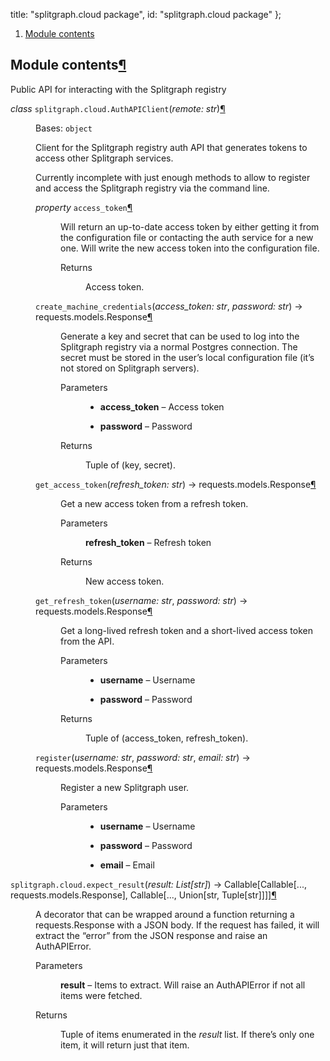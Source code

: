 

  title: "splitgraph.cloud package",
  id: "splitgraph.cloud package"
};

<div className=" rst-content"><nav className="toc"><ol className="toc-level toc-level-1"><li className="toc-item toc-item-h2"><a className="toc-link toc-link-h2" href="#module-contents">Module contents</a></li></ol></nav><div className="section" id="module-splitgraph.cloud">
<span id="module-contents"></span><h2 id="module-contents">Module contents<a className="headerlink" href="#module-splitgraph.cloud" title="Permalink to this headline">¶</a></h2>
<p>Public API for interacting with the Splitgraph registry</p>
<dl className="class">
<dt id="splitgraph.cloud.AuthAPIClient">
<em className="property">class </em><code className="sig-prename descclassname">splitgraph.cloud.</code><code className="sig-name descname">AuthAPIClient</code><span className="sig-paren">(</span><em className="sig-param">remote: str</em><span className="sig-paren">)</span><a className="headerlink" href="#splitgraph.cloud.AuthAPIClient" title="Permalink to this definition">¶</a></dt>
<dd><p>Bases: <code className="xref py py-class docutils literal notranslate"><span className="pre">object</span></code></p>
<p>Client for the Splitgraph registry auth API that generates tokens to access
other Splitgraph services.</p>
<p>Currently incomplete with just enough methods to allow to register and access
the Splitgraph registry via the command line.</p>
<dl className="method">
<dt id="splitgraph.cloud.AuthAPIClient.access_token">
<em className="property">property </em><code className="sig-name descname">access_token</code><a className="headerlink" href="#splitgraph.cloud.AuthAPIClient.access_token" title="Permalink to this definition">¶</a></dt>
<dd><p>Will return an up-to-date access token by either getting it from
the configuration file or contacting the auth service for a new one.
Will write the new access token into the configuration file.</p>
<dl className="field-list simple">
<dt className="field-odd">Returns</dt>
<dd className="field-odd"><p>Access token.</p>
</dd>
</dl>
</dd></dl>

<dl className="method">
<dt id="splitgraph.cloud.AuthAPIClient.create_machine_credentials">
<code className="sig-name descname">create_machine_credentials</code><span className="sig-paren">(</span><em className="sig-param">access_token: str</em>, <em className="sig-param">password: str</em><span className="sig-paren">)</span> → requests.models.Response<a className="headerlink" href="#splitgraph.cloud.AuthAPIClient.create_machine_credentials" title="Permalink to this definition">¶</a></dt>
<dd><p>Generate a key and secret that can be used to log into the Splitgraph registry
via a normal Postgres connection. The secret must be stored in the user’s local
configuration file (it’s not stored on Splitgraph servers).</p>
<dl className="field-list simple">
<dt className="field-odd">Parameters</dt>
<dd className="field-odd"><ul className="simple">
<li><p><strong>access_token</strong> – Access token</p></li>
<li><p><strong>password</strong> – Password</p></li>
</ul>
</dd>
<dt className="field-even">Returns</dt>
<dd className="field-even"><p>Tuple of (key, secret).</p>
</dd>
</dl>
</dd></dl>

<dl className="method">
<dt id="splitgraph.cloud.AuthAPIClient.get_access_token">
<code className="sig-name descname">get_access_token</code><span className="sig-paren">(</span><em className="sig-param">refresh_token: str</em><span className="sig-paren">)</span> → requests.models.Response<a className="headerlink" href="#splitgraph.cloud.AuthAPIClient.get_access_token" title="Permalink to this definition">¶</a></dt>
<dd><p>Get a new access token from a refresh token.</p>
<dl className="field-list simple">
<dt className="field-odd">Parameters</dt>
<dd className="field-odd"><p><strong>refresh_token</strong> – Refresh token</p>
</dd>
<dt className="field-even">Returns</dt>
<dd className="field-even"><p>New access token.</p>
</dd>
</dl>
</dd></dl>

<dl className="method">
<dt id="splitgraph.cloud.AuthAPIClient.get_refresh_token">
<code className="sig-name descname">get_refresh_token</code><span className="sig-paren">(</span><em className="sig-param">username: str</em>, <em className="sig-param">password: str</em><span className="sig-paren">)</span> → requests.models.Response<a className="headerlink" href="#splitgraph.cloud.AuthAPIClient.get_refresh_token" title="Permalink to this definition">¶</a></dt>
<dd><p>Get a long-lived refresh token and a short-lived access token from the API.</p>
<dl className="field-list simple">
<dt className="field-odd">Parameters</dt>
<dd className="field-odd"><ul className="simple">
<li><p><strong>username</strong> – Username</p></li>
<li><p><strong>password</strong> – Password</p></li>
</ul>
</dd>
<dt className="field-even">Returns</dt>
<dd className="field-even"><p>Tuple of (access_token, refresh_token).</p>
</dd>
</dl>
</dd></dl>

<dl className="method">
<dt id="splitgraph.cloud.AuthAPIClient.register">
<code className="sig-name descname">register</code><span className="sig-paren">(</span><em className="sig-param">username: str</em>, <em className="sig-param">password: str</em>, <em className="sig-param">email: str</em><span className="sig-paren">)</span> → requests.models.Response<a className="headerlink" href="#splitgraph.cloud.AuthAPIClient.register" title="Permalink to this definition">¶</a></dt>
<dd><p>Register a new Splitgraph user.</p>
<dl className="field-list simple">
<dt className="field-odd">Parameters</dt>
<dd className="field-odd"><ul className="simple">
<li><p><strong>username</strong> – Username</p></li>
<li><p><strong>password</strong> – Password</p></li>
<li><p><strong>email</strong> – Email</p></li>
</ul>
</dd>
</dl>
</dd></dl>

</dd></dl>

<dl className="function">
<dt id="splitgraph.cloud.expect_result">
<code className="sig-prename descclassname">splitgraph.cloud.</code><code className="sig-name descname">expect_result</code><span className="sig-paren">(</span><em className="sig-param">result: List[str]</em><span className="sig-paren">)</span> → Callable[Callable[..., requests.models.Response], Callable[..., Union[str, Tuple[str]]]]<a className="headerlink" href="#splitgraph.cloud.expect_result" title="Permalink to this definition">¶</a></dt>
<dd><p>A decorator that can be wrapped around a function returning a requests.Response with a JSON body.
If the request has failed, it will extract the “error” from the JSON response and raise an AuthAPIError.</p>
<dl className="field-list simple">
<dt className="field-odd">Parameters</dt>
<dd className="field-odd"><p><strong>result</strong> – Items to extract. Will raise an AuthAPIError if not all items were fetched.</p>
</dd>
<dt className="field-even">Returns</dt>
<dd className="field-even"><p>Tuple of items enumerated in the <cite>result</cite> list. If there’s only one item, it will
return just that item.</p>
</dd>
</dl>
</dd></dl>

</div><div className="section" id="splitgraph-cloud-package">


</div>
</div>